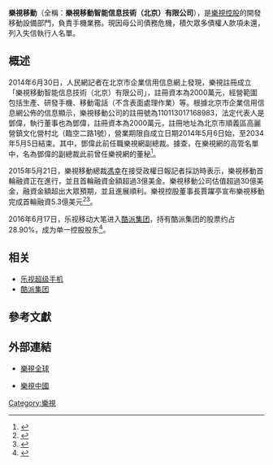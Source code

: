 {{Infobox company
| name = 樂視移動智能信息技術（北京）有限公司
| name_en = 
| logo = 
| logo_size = 
| logo_caption = 
| image = 
| image_size = 
| image_caption = 
| type = [[子公司|子公司]]
| native_name = 
| native_name_lang = 
| other_name = 
| traded_as = 
| com_code = 
| ROC_UBN = 
| fate = 
| predecessor = 
| successor = 
| foundation = {{Start date|2014|5|6}}
| defunct = 
| location = {{CHN}}[[北京市|北京市]]
| locations =
| area_served = 全球
| founder = 
| chairman = 
| vice_chairman = 
| president = 
| MD = 
| GM = 
| CEO = 
| COO = 
| CFO = 
| CMO = 
| CD = 
| key_people = [[馮幸|馮幸]]、[[賈躍亭|賈躍亭]]
| industry = 
| products = 
| services = 
| revenue = 
| operating_income = 
| net_income = 
| aum = 
| assets = 
| equity = 
| owner = 
| num_employees = 
| parent = [[樂視控股|樂視控股]]
| divisions = 
| subsidy = 
| homepage = {{URL|http://www.leeco.com/}}
| zip_code = 
| telephone_no = 
| slogan = 
| capital = 
| market_value = 
| P/E_ratio = 
| earnings_per_share = 
| net_asset_value = 
| accounting_period = 
| major_shareholder = 
| footnotes = 
}}

'''樂視移動'''（全稱：'''樂視移動智能信息技術（北京）有限公司'''），是[[樂視控股|樂視控股]]的開發移動設備部門，負責手機業務。現因母公司債務危機，積欠眾多債權人款項未還，列入失信執行人名單。

== 概述 ==
2014年6月30日，人民網記者在北京市企業信用信息網上發現，樂視註冊成立「樂視移動智能信息技術（北京）有限公司」，註冊資本為2000萬元，經營範圍包括生產、研發手機、移動電話（不含表面處理作業）等。根據北京市企業信用信息網公佈的信息顯示，樂視移動公司的註冊號為110113017168983，法定代表人是鄧偉，執行董事也為鄧偉，註冊資本為2000萬元，註冊地址為北京市順義區高麗營鎮文化營村北（臨空二路1號），營業期限自成立日期2014年5月6日始，至2034年5月5日結束。其中，鄧偉此前任職樂視網副總裁。據查，在樂視網的高管名單中，名為鄧偉的副總裁此前曾任樂視網的董秘<ref>{{cite news|title=乐视成立移动智能公司 从事手机研发销售|url=http://tech.sina.com.cn/i/2014-07-02/10249472557.shtml|accessdate=2016-10-11|agency=新浪网|archive-date=2016-10-12|archive-url=https://web.archive.org/web/20161012080002/http://tech.sina.com.cn/i/2014-07-02/10249472557.shtml|dead-url=no}}</ref>。

2015年5月21日，樂視移動總裁[[馮幸|馮幸]]在接受政權日報記者採訪時表示，樂視移動首輪融資正在進行，並且首輪融資金額超過3億美金。樂視移動公司估值超過30億美金，融資金額超出大眾預期，並且進展順利。樂視控股董事長賈躍亭宣布樂視移動完成首輪融資5.3億美元<ref>{{cite news|title=爆料：乐视移动超级手机A轮已融资3亿美元|url=http://tech.qq.com/a/20150515/027039.htm|accessdate=2016-10-11|agency=腾讯|archive-date=2019-02-26|archive-url=https://web.archive.org/web/20190226173329/http://tech.qq.com/a/20150515/027039.htm|dead-url=no}}</ref><ref>{{cite news|title=乐视移动完成5.3亿美元首轮融资|url=http://tech.163.com/15/1126/10/B9BEMDES000915BF.html|accessdate=2016-10-11|agency=2015-11-26|archive-date=2019-02-26|archive-url=https://web.archive.org/web/20190226173058/http://tech.163.com/15/1126/10/B9BEMDES000915BF.html|dead-url=no}}</ref>。

2016年6月17日，乐视移动大笔进入[[酷派集团|酷派集团]]，持有酷派集团的股票约占28.90%，成为单一控股股东<ref>{{cite news|title=乐视终于还是吞下酷派：再出9亿变身第一大股东|url=http://tech.163.com/16/0618/09/BPR62NT300097U7R.html|accessdate=2017-03-22|work=tech.163.com|agency=网易科技|archive-url=https://web.archive.org/web/20170322111610/http://tech.163.com/16/0618/09/BPR62NT300097U7R.html|archive-date=2017-03-22|dead-url=yes}}</ref>。

==相关 ==
*[[乐视超级手机|乐视超级手机]]
*[[酷派集团|酷派集团]]

== 參考文獻 ==
{{Reflist}}

== 外部連結 ==
* {{en}}[https://web.archive.org/web/20160824150807/http://www.leeco.com/ 樂視全球]
* {{zh-cn}}[http://www.le.com/ 樂視中國] {{Wayback|url=http://www.le.com/ |date=20210210194955 }}

{{樂視}}

[[Category:樂視|Category:樂視]]